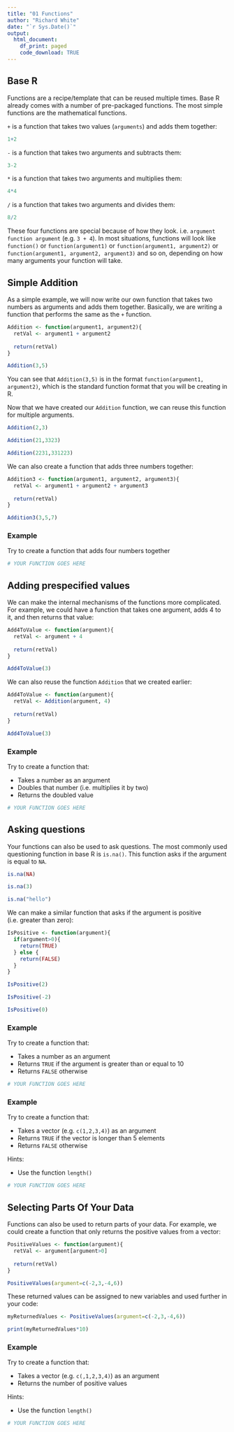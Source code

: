 ```yaml
---
title: "01 Functions"
author: "Richard White"
date: "`r Sys.Date()`"
output:
  html_document:
    df_print: paged
    code_download: TRUE
---
```


## Base R

Functions are a recipe/template that can be reused multiple times. Base R already comes with a number of pre-packaged functions. The most simple functions are the mathematical functions.

`+` is a function that takes two values (`arguments`) and adds them together:
```r
1+2
```

`-` is a function that takes two arguments and subtracts them:
```r
3-2
```

`*` is a function that takes two arguments and multiplies them:
```r
4*4
```

`/` is a function that takes two arguments and divides them:
```r
8/2
```

These four functions are special because of how they look. i.e. `argument function argument` (e.g. `3 + 4`). In most situations, functions will look like `function()` or `function(argument1)` or `function(argument1, argument2)` or `function(argument1, argument2, argument3)` and so on, depending on how many arguments your function will take.

## Simple Addition

As a simple example, we will now write our own function that takes two numbers as arguments and adds them together. Basically, we are writing a function that performs the same as the `+` function.

```r
Addition <- function(argument1, argument2){
  retVal <- argument1 + argument2
  
  return(retVal)
}

Addition(3,5)
```

You can see that `Addition(3,5)` is in the format `function(argument1, argument2)`, which is the standard function format that you will be creating in R.

Now that we have created our `Addition` function, we can reuse this function for multiple arguments.

```r
Addition(2,3)
```

```r
Addition(21,3323)
```

```r
Addition(2231,331223)
```

We can also create a function that adds three numbers together:

```r
Addition3 <- function(argument1, argument2, argument3){
  retVal <- argument1 + argument2 + argument3
  
  return(retVal)
}

Addition3(3,5,7)
```

### Example

Try to create a function that adds four numbers together

```r
# YOUR FUNCTION GOES HERE
```

## Adding prespecified values

We can make the internal mechanisms of the functions more complicated. For example, we could have a function that takes one argument, adds 4 to it, and then returns that value:

```r
Add4ToValue <- function(argument){
  retVal <- argument + 4
  
  return(retVal)
}

Add4ToValue(3)
```

We can also reuse the function `Addition` that we created earlier:

```r
Add4ToValue <- function(argument){
  retVal <- Addition(argument, 4)
  
  return(retVal)
}

Add4ToValue(3)
```

### Example

Try to create a function that:

- Takes a number as an argument
- Doubles that number (i.e. multiplies it by two)
- Returns the doubled value

```r
# YOUR FUNCTION GOES HERE
```

## Asking questions

Your functions can also be used to ask questions. The most commonly used questioning function in base R is `is.na()`. This function asks if the argument is equal to `NA`.

```r
is.na(NA)
```

```r
is.na(3)
```

```r
is.na("hello")
```

We can make a similar function that asks if the argument is positive (i.e. greater than zero):

```r
IsPositive <- function(argument){
  if(argument>0){
    return(TRUE)
  } else {
    return(FALSE)
  }
}
```

```r
IsPositive(2)
```

```r
IsPositive(-2)
```

```r
IsPositive(0)
```

### Example

Try to create a function that:

- Takes a number as an argument
- Returns `TRUE` if the argument is greater than or equal to 10
- Returns `FALSE` otherwise

```r
# YOUR FUNCTION GOES HERE
```

### Example

Try to create a function that:

- Takes a vector (e.g. `c(1,2,3,4)`) as an argument
- Returns `TRUE` if the vector is longer than 5 elements
- Returns `FALSE` otherwise

Hints:

- Use the function `length()`

```r
# YOUR FUNCTION GOES HERE
```

## Selecting Parts Of Your Data

Functions can also be used to return parts of your data. For example, we could create a function that only returns the positive values from a vector:

```r
PositiveValues <- function(argument){
  retVal <- argument[argument>0]
  
  return(retVal)
}

PositiveValues(argument=c(-2,3,-4,6))
```

These returned values can be assigned to new variables and used further in your code:

```r
myReturnedValues <- PositiveValues(argument=c(-2,3,-4,6))

print(myReturnedValues*10)
```


### Example

Try to create a function that:

- Takes a vector (e.g. `c(,1,2,3,4)`) as an argument
- Returns the number of positive values

Hints:

- Use the function `length()`

```r
# YOUR FUNCTION GOES HERE
```





